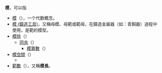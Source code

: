 '''模'''，可以指
* [[模|模]]（{{lang|en|Module}}），一个代数概念。
* [[模_(鑄造工具)|模 (鑄造工具)]]，又稱母模、母範或範母，在鑄造金屬器（如：青銅器）過程中使用，是範的模型。
* [[模除|模除]]（{{lang|en|modulo}}）
** [[同余|同余]]（{{lang|en|congruence modulo}}）
*** [[模算數|模算數]]（{{lang|en|modular arithmetic}}）
* [[模空間|模空間]]（{{lang|en|moduli space}}）
** {{le|模空間 (物理學)|Moduli (physics)}}
* [[範數|範數]]（{{lang|en|norm}}），又稱'''模長'''。

{{数学消歧义}}